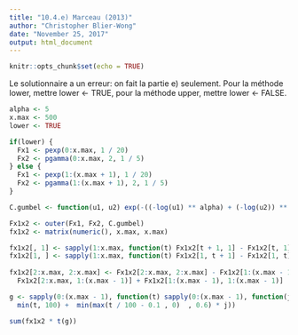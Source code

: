 ```yaml
---
title: "10.4.e) Marceau (2013)"
author: "Christopher Blier-Wong"
date: "November 25, 2017"
output: html_document
---
```


```r
knitr::opts_chunk$set(echo = TRUE)
```

Le solutionnaire a un erreur: on fait la partie e) seulement. Pour la méthode lower, mettre lower <- TRUE, pour la méthode upper, mettre lower <- FALSE. 

```r
alpha <- 5
x.max <- 500
lower <- TRUE

if(lower) {
  Fx1 <- pexp(0:x.max, 1 / 20)
  Fx2 <- pgamma(0:x.max, 2, 1 / 5)
} else {
  Fx1 <- pexp(1:(x.max + 1), 1 / 20)
  Fx2 <- pgamma(1:(x.max + 1), 2, 1 / 5)
}

C.gumbel <- function(u1, u2) exp(-((-log(u1) ** alpha) + (-log(u2)) ** alpha) ** (1 / alpha))

Fx1x2 <- outer(Fx1, Fx2, C.gumbel)
fx1x2 <- matrix(numeric(), x.max, x.max)

fx1x2[, 1] <- sapply(1:x.max, function(t) Fx1x2[t + 1, 1] - Fx1x2[t, 1])
fx1x2[1, ] <- sapply(1:x.max, function(t) Fx1x2[1, t + 1] - Fx1x2[1, t])
                     
fx1x2[2:x.max, 2:x.max] <- Fx1x2[2:x.max, 2:x.max] - Fx1x2[1:(x.max - 1), 2:x.max] - 
  Fx1x2[2:x.max, 1:(x.max - 1)] + Fx1x2[1:(x.max - 1), 1:(x.max - 1)]

g <- sapply(0:(x.max - 1), function(t) sapply(0:(x.max - 1), function(j) 
  min(t, 100) +  min(max(t / 100 - 0.1 , 0)  , 0.6) * j))

sum(fx1x2 * t(g))

```

